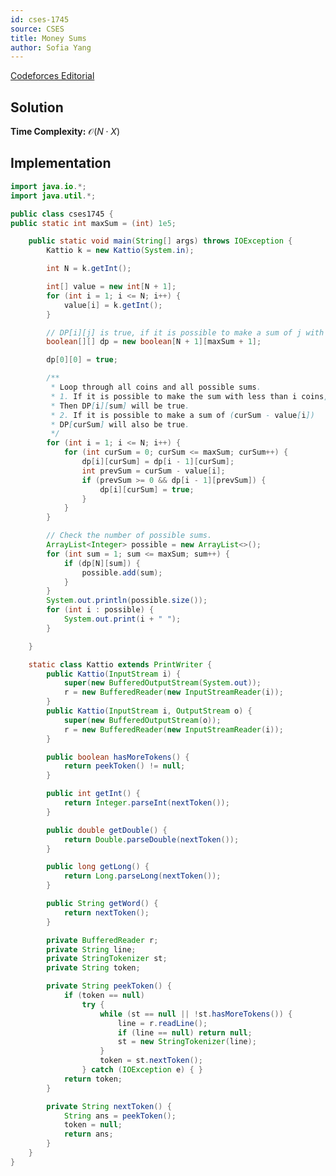 ```yaml
---
id: cses-1745
source: CSES
title: Money Sums
author: Sofia Yang
---
```


[Codeforces Editorial](https://codeforces.com/blog/entry/70018)

## Solution

**Time Complexity:** $\mathcal{O}(N\cdot X)$

## Implementation


<LanguageSection>


<JavaSection>

```java
import java.io.*;
import java.util.*;

public class cses1745 {
public static int maxSum = (int) 1e5;

	public static void main(String[] args) throws IOException {
		Kattio k = new Kattio(System.in);

		int N = k.getInt();

		int[] value = new int[N + 1];
		for (int i = 1; i <= N; i++) {
			value[i] = k.getInt();
		}

		// DP[i][j] is true, if it is possible to make a sum of j with i coins.
		boolean[][] dp = new boolean[N + 1][maxSum + 1];

		dp[0][0] = true;

		/**
		 * Loop through all coins and all possible sums.
		 * 1. If it is possible to make the sum with less than i coins,
		 * Then DP[i][sum] will be true.
		 * 2. If it is possible to make a sum of (curSum - value[i])
		 * DP[curSum] will also be true.
		 */
		for (int i = 1; i <= N; i++) {
			for (int curSum = 0; curSum <= maxSum; curSum++) {
				dp[i][curSum] = dp[i - 1][curSum];
				int prevSum = curSum - value[i];
				if (prevSum >= 0 && dp[i - 1][prevSum]) {
					dp[i][curSum] = true;
				}
			}
		}

		// Check the number of possible sums.
		ArrayList<Integer> possible = new ArrayList<>();
		for (int sum = 1; sum <= maxSum; sum++) {
			if (dp[N][sum]) {
				possible.add(sum);
			}
		}
		System.out.println(possible.size());
		for (int i : possible) {
			System.out.print(i + " ");
		}

	}

	static class Kattio extends PrintWriter {
		public Kattio(InputStream i) {
			super(new BufferedOutputStream(System.out));
			r = new BufferedReader(new InputStreamReader(i));
		}
		public Kattio(InputStream i, OutputStream o) {
			super(new BufferedOutputStream(o));
			r = new BufferedReader(new InputStreamReader(i));
		}

		public boolean hasMoreTokens() {
			return peekToken() != null;
		}

		public int getInt() {
			return Integer.parseInt(nextToken());
		}

		public double getDouble() {
			return Double.parseDouble(nextToken());
		}

		public long getLong() {
			return Long.parseLong(nextToken());
		}

		public String getWord() {
			return nextToken();
		}

		private BufferedReader r;
		private String line;
		private StringTokenizer st;
		private String token;

		private String peekToken() {
			if (token == null)
				try {
					while (st == null || !st.hasMoreTokens()) {
						line = r.readLine();
						if (line == null) return null;
						st = new StringTokenizer(line);
					}
					token = st.nextToken();
				} catch (IOException e) { }
			return token;
		}

		private String nextToken() {
			String ans = peekToken();
			token = null;
			return ans;
		}
	}
}
```
</JavaSection>

</LanguageSection>
